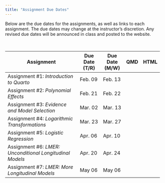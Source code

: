 ```yaml
---
title: "Assignment Due Dates"
---
```



Below are the due dates for the assignments, as well as links to each assignment. The due dates may change at the instructor's discretion. Any revised due dates will be announced in class and posted to the website. 

<br />

<table class="table">

<thead>
<tr>
<th style="width:50%;">Assignment</th>
<th style="width:15%;">Due Date (T/R)</th>
<th style="width:15%;">Due Date (M/W)</th>
<th style="width:10%;text-align:center">QMD</th>
<th style="width:10%;text-align:center">HTML</th>
</tr>
</thead>

<tbody>

<tr>
<td>Assignment \#1: *Introduction to Quarto*</td>
<!-- <span style="margin-left:5px; color:#5a067d;font-size:12px;">*[The due date for this assignment is flexible]*</span> -->
<td>Feb. 09</td>
<td>Feb. 13</td>
<td align="center" style="vertical-align:middle;">
[<span class="fab fa-markdown" style="font-size: 20px;"></span>](https://raw.githubusercontent.com/zief0002/bespectacled-antelope/main/assignments/assignment-01-introduction-to-quarto.qmd)
</td>
<td align="center" style="vertical-align:middle;">
[<span class="fas fa-link" style="font-size: 20px;"></span>](assignments/assignment-01-introduction-to-quarto.html)
</td>
</tr>


<tr>
<td>Assignment \#2: *Polynomial Effects*</td>
<!-- <span style="margin-left:5px; color:#5a067d;font-size:12px;">*[The due date for Question 11 is flexible]*</span> -->
<td>Feb. 21</td>
<td>Feb. 22</td>
<td align="center" style="vertical-align:middle;">
[<span class="fab fa-markdown" style="font-size: 20px;"></span>](https://raw.githubusercontent.com/zief0002/bespectacled-antelope/main/assignments/assignment-02-polynomial-effects.qmd)
</td>
<td align="center" style="vertical-align:middle;">
[<span class="fas fa-link" style="font-size: 20px;"></span>](assignments/assignment-02-polynomial-effects.html)
</td>
</tr>


<tr>
<td>Assignment \#3: *Evidence and Model Selection*</td>
<!-- <br /><span style="margin-left:5px; color:#5a067d;font-size:12px;">*[Updated: 02-08-2022]*</span> -->
<td>Mar. 02</td>
<td>Mar. 13</td>
<td align="center" style="vertical-align:middle;">
[<span class="fab fa-markdown" style="font-size: 20px;"></span>](https://raw.githubusercontent.com/zief0002/bespectacled-antelope/main/assignments/assignment-03-evidence-and-model-selection.qmd)
</td>
<td align="center" style="vertical-align:middle;">
[<span class="fas fa-link" style="font-size: 20px;"></span>](assignments/assignment-03-evidence-and-model-selection.html)
</td>
</tr>


<tr>
<td>Assignment \#4: *Logarithmic Transformations*</td>
<td>Mar. 23</td>
<td>Mar. 27</td>
<td align="center" style="vertical-align:middle;">
[<span class="fab fa-markdown" style="font-size: 20px;"></span>](https://raw.githubusercontent.com/zief0002/bespectacled-antelope/main/assignments/assignment-04-logarithmic-transformations.qmd)
</td>
<td align="center" style="vertical-align:middle;">
[<span class="fas fa-link" style="font-size: 20px;"></span>](assignments/assignment-04-logarithmic-transformations.html)
</td>
</tr>


<tr>
<td>Assignment \#5: *Logistic Regression*</td>
<!-- <br /><span style="margin-left:5px; color:#5a067d;font-size:12px;">*[Updated: 03-24-2022]*</span> -->
<td>Apr. 06</td>
<td>Apr. 10</td>
<td align="center" style="vertical-align:middle;">
[<span class="fab fa-markdown" style="font-size: 20px;"></span>](https://raw.githubusercontent.com/zief0002/bespectacled-antelope/main/assignments/assignment-05-logistic-regression.qmd)
</td>
<td align="center" style="vertical-align:middle;">
[<span class="fas fa-link" style="font-size: 20px;"></span>](assignments/assignment-05-logistic-regression.html)
</td>
</tr>


<tr>
<td>Assignment \#6: *LMER: Unconditional Longitudinal Models*</td>
<td>Apr. 20</td>
<td>Apr. 24</td>
<td align="center" style="vertical-align:middle;">
[<span class="fab fa-markdown" style="font-size: 20px;"></span>](https://raw.githubusercontent.com/zief0002/bespectacled-antelope/main/assignments/assignment-06-lmer-unconditional-longitudinal-models.qmd)
</td>
<td align="center" style="vertical-align:middle;">
[<span class="fas fa-link" style="font-size: 20px;"></span>](assignments/assignment-06-lmer-unconditional-longitudinal-models.html)
</td>
</tr>


<tr>
<td>Assignment \#7: *LMER: More Longitudinal Models*</td>
<td>May 06</td>
<td>May 06</td>
<td align="center" style="vertical-align:middle;">
[<span class="fab fa-markdown" style="font-size: 20px;"></span>](https://raw.githubusercontent.com/zief0002/bespectacled-antelope/main/assignments/assignment-07-lmer-more-longitudinal-models.qmd)
</td>
<td align="center" style="vertical-align:middle;">
[<span class="fas fa-link" style="font-size: 20px;"></span>](assignments/assignment-07-lmer-more-longitudinal-models.html)
</td>
</tr>



</tbody>
</table>




